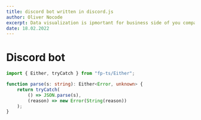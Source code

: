 ```yaml
---
title: discord bot written in discord.js
author: Oliver Nocode
excerpt: Data visualization is ipmortant for business side of you company
date: 18.02.2022
---
```


# Discord bot

```typescript
import { Either, tryCatch } from "fp-ts/Either";

function parse(s: string): Either<Error, unknown> {
    return tryCatch(
        () => JSON.parse(s),
        (reason) => new Error(String(reason))
    );
}
```
